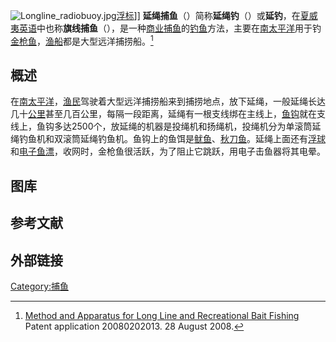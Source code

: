 [[File:Longline_radiobuoy.jpg|thumb]][[鱼漂|浮标]]]]
'''延绳捕鱼'''（{{lang-en|longline fishing}}）简称'''延绳钓'''（{{lang|en|longlining}}）或'''延钓'''，在[[夏威夷英语|夏威夷英语]]中也称'''旗线捕鱼'''（{{lang|en|flagline fishing}}），是一种[[商业捕鱼|商业捕鱼]]的[[钓鱼|钓鱼]]方法，主要在[[南太平洋|南太平洋]]用于钓[[金枪鱼|金枪鱼]]，[[渔船|渔船]]都是大型远洋捕捞船。<ref name=patent>[http://www.faqs.org/patents/app/20080202013 Method and Apparatus for Long Line and Recreational Bait Fishing] {{Wayback|url=http://www.faqs.org/patents/app/20080202013 |date=20160304081305 }} Patent application 20080202013. 28 August 2008.</ref>

==概述==
在[[南太平洋|南太平洋]]，[[渔民|渔民]]驾驶着大型远洋捕捞船来到捕捞地点，放下延绳，一般延绳长达几十[[公里|公里]]甚至几百公里，每隔一段距离，延绳有一根支线绑在主线上，[[鱼钩|鱼钩]]就在支线上，鱼钩多达2500个，放延绳的机器是投绳机和扬绳机，投绳机分为单滚筒延绳钓鱼机和双滚筒延绳钓鱼机。鱼钩上的鱼饵是[[鱿鱼|鱿鱼]]、[[秋刀鱼|秋刀鱼]]。延绳上面还有[[浮球|浮球]]和[[鱼漂|电子鱼漂]]，收网时，金枪鱼很活跃，为了阻止它跳跃，用电子击鱼器将其电晕。

==图库==
{{multiple image
 | align = left
 | direction = horizontal
 | header            = 商业延绳捕鱼
 | header_align      = center
 | image1    = Preparing lines for salmon longlining.jpg
 | width1    = 200
 | alt1      = 
 | caption1  = <center>准备绳子</center>
 | image2    = Gangions used in salmon longlining.jpg
 | width2    = 197
 | alt2      = 
 | caption2  = <center>疏通绳子</center>
 | image3    = Setting buoy to mark end of salmon longline.jpg
 | width3    = 201
 | alt3      = 
 | caption3  = <center>船施放绳子</center>
 | image4    = Recovering salmon longline.jpg
 | width4    = 196
 | alt4      = 
 | caption4  = <center>收绳子</center>
}}
{{clear}}

==参考文献==
{{reflist}}

== 外部链接 ==
{{捕鱼}}
{{渔业}}

{{DEFAULTSORT:Yan延}}
[[Category:捕鱼|Category:捕鱼]]